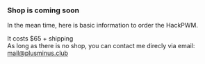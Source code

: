 ### Shop is coming soon

In the mean time, here is basic information to order the HackPWM.

It costs $65 + shipping <br/>
As long as there is no shop, you can contact me direcly via email: mail@plusminus.club
